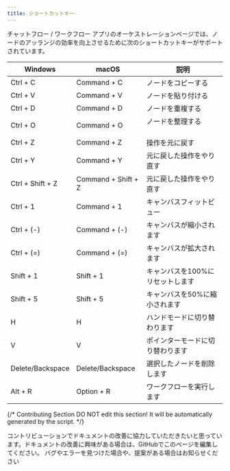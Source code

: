 ```yaml
---
title: ショートカットキー
---
```


チャットフロー / ワークフロー アプリのオーケストレーションページでは、ノードのアッランジの効率を向上させるために次のショートカットキーがサポートされています。

| Windows          | macOS               | 説明　　　                       |
| ---------------- | ------------------- | ------------------------------ |
| Ctrl + C         | Command + C         | ノードをコピーする                |
| Ctrl + V         | Command + V         | ノードを貼り付ける                |
| Ctrl + D         | Command + D         | ノードを重複する        　        |
| Ctrl + O         | Command + O         | ノードを整理する  　　　           |
| Ctrl + Z         | Command + Z         | 操作を元に戻す  　                |
| Ctrl + Y         | Command + Y         | 元に戻した操作をやり直す           |
| Ctrl + Shift + Z | Command + Shift + Z | 元に戻した操作をやり直す           |
| Ctrl + 1         | Command + 1         | キャンバスフィットビュー           |
| Ctrl + (-)       | Command + (-)       | キャンバスが縮小されます           |
| Ctrl + (=)       | Command + (=)       | キャンバスが拡大されます           |
| Shift + 1        | Shift + 1           | キャンバスを100%にリセットします　  |
| Shift + 5        | Shift + 5           | キャンバスを50%に縮小されます    　 |
| H                | H                   | ハンドモードに切り替わります        |
| V                | V                   | ポインターモードに切り替わります　   |
| Delete/Backspace | Delete/Backspace    | 選択したノードを削除します          |
| Alt + R          | Option + R          | ワークフローを実行します     　     |

{/*
Contributing Section
DO NOT edit this section!
It will be automatically generated by the script.
*/}

<CardGroup cols="2">
    <Card
        title="このページを編集する"
        icon="pen-to-square"
        href="https://github.com/langgenius/dify-docs-mintlify/edit/main/ja-jp/guides/workflow/shortcut-key.mdx"
    >
        コントリビューションでドキュメントの改善に協力していただきたいと思っています。ドキュメントの改善に興味がある場合は、GitHubでこのページを編集してください。
    </Card>
    <Card
        title="問題を報告する"
        icon="github"
        href="https://github.com/langgenius/dify-docs-mintlify/issues/new?title=ドキュメントの問題%3A%20cut-&body=%23%23%20問題の説明%0A%3C%21--%20発見した問題について簡単に説明してください%20--%3E%0A%0A%23%23%20ページリンク%0Ahttps%3A%2F%2Fgithub.com%2Flanggenius%2Fdify-docs-mintlify%2Fblob%2Fmain%2Fja-jp/guides/workflow%2Fshortcut-key.mdx%0A%0A%23%23%20提案される変更%0A%3C%21--%20特定の変更案がある場合は、ここで説明してください%20--%3E%0A%0A%3C%21--%20ドキュメントの品質向上にご協力いただきありがとうございます！%20--%3E"
    >
        バグやエラーを見つけた場合や、提案がある場合はお知らせください
    </Card>
</CardGroup>
